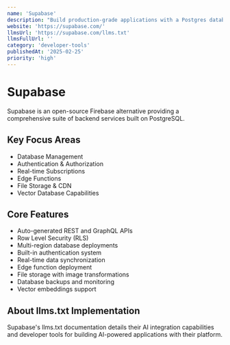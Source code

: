```yaml
---
name: 'Supabase'
description: "Build production-grade applications with a Postgres database, Authentication,' instant APIs, Realtime, Functions, Storage and Vector embeddings. Start for free."
website: 'https://supabase.com/'
llmsUrl: 'https://supabase.com/llms.txt'
llmsFullUrl: ''
category: 'developer-tools'
publishedAt: '2025-02-25'
priority: 'high'
---
```


# Supabase

Supabase is an open-source Firebase alternative providing a comprehensive suite of backend services built on PostgreSQL.

## Key Focus Areas

- Database Management
- Authentication & Authorization
- Real-time Subscriptions
- Edge Functions
- File Storage & CDN
- Vector Database Capabilities

## Core Features

- Auto-generated REST and GraphQL APIs
- Row Level Security (RLS)
- Multi-region database deployments
- Built-in authentication system
- Real-time data synchronization
- Edge function deployment
- File storage with image transformations
- Database backups and monitoring
- Vector embeddings support

## About llms.txt Implementation

Supabase's llms.txt documentation details their AI integration capabilities and developer tools for building AI-powered applications with their platform.
